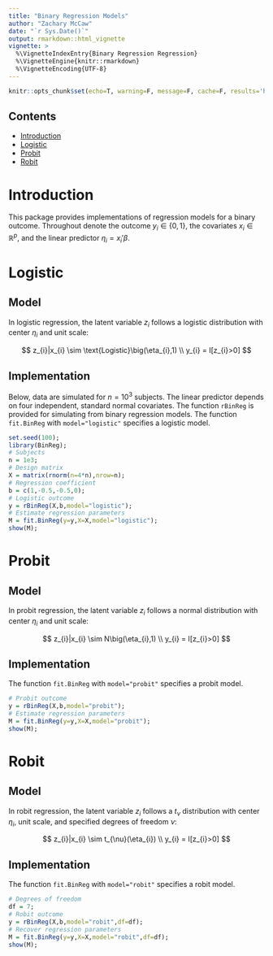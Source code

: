 ```yaml
---
title: "Binary Regression Models"
author: "Zachary McCaw"
date: "`r Sys.Date()`"
output: rmarkdown::html_vignette
vignette: >
  %\VignetteIndexEntry{Binary Regression Regression}
  %\VignetteEngine{knitr::rmarkdown}
  %\VignetteEncoding{UTF-8}
---
```


```r
knitr::opts_chunk$set(echo=T, warning=F, message=F, cache=F, results='hold');
```

## Contents

* [Introduction](#introduction)
* [Logistic](#logistic)
* [Probit](#probit)
* [Robit](#robit)

# Introduction

This package provides implementations of regression models for a binary outcome. Throughout denote the outcome $y_{i}\in\{0,1\}$, the covariates $x_{i}\in\mathbb{R}^{p}$, and the linear predictor $\eta_{i} = x_{i}'\beta$.

# Logistic

## Model

In logistic regression, the latent variable $z_{i}$ follows a logistic distribution with center $\eta_{i}$ and unit scale:

$$
z_{i}|x_{i} \sim \text{Logistic}\big(\eta_{i},1) \\
y_{i} = I[z_{i}>0]
$$

## Implementation

Below, data are simulated for $n=10^{3}$ subjects. The linear predictor depends on four independent, standard normal covariates. The function `rBinReg` is provided for simulating from binary regression models. The function `fit.BinReg` with `model="logistic"` specifies a logistic model. 

```r
set.seed(100);
library(BinReg);
# Subjects
n = 1e3;
# Design matrix
X = matrix(rnorm(n=4*n),nrow=n);
# Regression coefficient
b = c(1,-0.5,-0.5,0);
# Logistic outcome
y = rBinReg(X,b,model="logistic");
# Estimate regression parameters
M = fit.BinReg(y=y,X=X,model="logistic");
show(M);
```

# Probit

## Model

In probit regression, the latent variable $z_{i}$ follows a normal distribution with center $\eta_{i}$ and unit scale:

$$
z_{i}|x_{i} \sim N\big(\eta_{i},1) \\
y_{i} = I[z_{i}>0]
$$

## Implementation

The function `fit.BinReg` with `model="probit"` specifies a probit model. 

```r
# Probit outcome
y = rBinReg(X,b,model="probit");
# Estimate regression parameters
M = fit.BinReg(y=y,X=X,model="probit");
show(M);
```

# Robit

## Model

In robit regression, the latent variable $z_{i}$ follows a $t_{\nu}$ distribution with center $\eta_{i}$, unit scale, and specified degrees of freedom $\nu$:

$$
z_{i}|x_{i} \sim t_{\nu}(\eta_{i}) \\
y_{i} = I[z_{i}>0]
$$

## Implementation

The function `fit.BinReg` with `model="robit"` specifies a robit model. 

```r
# Degrees of freedom
df = 7;
# Robit outcome
y = rBinReg(X,b,model="robit",df=df);
# Recover regression parameters
M = fit.BinReg(y=y,X=X,model="robit",df=df);
show(M);
```